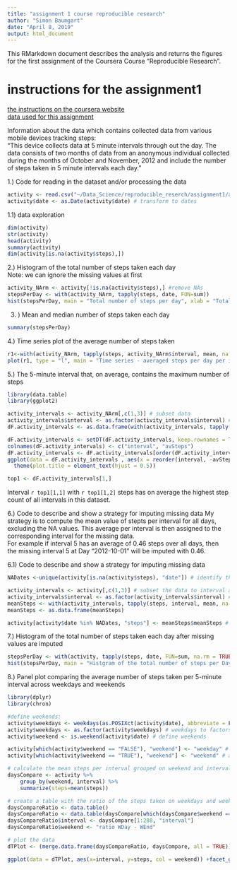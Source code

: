 ```yaml
---
title: "assignment 1 course reproducible research"
author: "Simon Baumgart"
date: "April 8, 2019"
output: html_document
---
```

This RMarkdown document describes the analysis and returns the figures for the first assignment of the Coursera Course "Reproducible Research".

# instructions for the assignment1
[the instructions on the coursera website](https://www.coursera.org/learn/reproducible-research/peer/gYyPt/course-project-1)  
[data used for this assignment](https://d396qusza40orc.cloudfront.net/repdata%2Fdata%2Factivity.zip)

Information about the data which contains collected data from various mobile devices tracking steps:  
"This device collects data at 5 minute intervals through out the day. The data consists of two months of data from an anonymous individual collected during the months of October and November, 2012 and include the number of steps taken in 5 minute intervals each day."

1.) Code for reading in the dataset and/or processing the data
```r
activity <- read.csv("~/Data_Science/reproducible_reserch/assignment1/activity.csv")
activity$date <- as.Date(activity$date) # transform to dates
```

1.1) data exploration
```r
dim(activity)
str(activity)
head(activity)
summary(activity)
dim(activity[is.na(activity$steps),])
```
2.) Histogram of the total number of steps taken each day  
Note: we can ignore the missing values at first
```r
activity_NArm <- activity[!is.na(activity$steps),] #remove NAs
stepsPerDay <- with(activity_NArm, tapply(steps, date, FUN=sum))
hist(stepsPerDay, main = "Total number of steps per day", xlab = "Total number of steps")
```

3. ) Mean and median number of steps taken each day
```r
summary(stepsPerDay)
``` 
4.) Time series plot of the average number of steps taken
```r
r1<-with(activity_NArm, tapply(steps, activity_NArm$interval, mean, na.rm=TRUE))
plot(r1, type = "l", main = "Time series - averaged steps per day per interval", ylab  ="averaged steps", xlab ="intervals")
```
  
5.) The 5-minute interval that, on average, contains the maximum number of steps
```r
library(data.table)
library(ggplot2)

activity_intervals <- activity_NArm[,c(1,3)] # subset data
activity_intervals$interval <- as.factor(activity_intervals$interval) # factor intervals for plotting
dF.activity_intervals <- as.data.frame(with(activity_intervals, tapply(steps, interval, mean))) # calculate the mean steps per interval over all days

dF.activity_intervals <- setDT(dF.activity_intervals, keep.rownames = TRUE) # transform dF for plotting 
colnames(dF.activity_intervals) <- c("interval", "avSteps")
dF.activity_intervals <- dF.activity_intervals[order(dF.activity_intervals$avSteps, decreasing = T),][1:10,] # subset top 10 intervals regardinng number of steps
ggplot(data = dF.activity_intervals , aes(x = reorder(interval, -avSteps), y = avSteps )) + geom_point() + xlab("Intervals") + ylab("Average steps") + ggtitle("Top 10 intervals with most averaged steps") +
  theme(plot.title = element_text(hjust = 0.5))

top1 <- dF.activity_intervals[1,]
```
Interval `r top1[1,1]` with `r top1[1,2]` steps has on average the highest step count of all intervals in this dataset.   



6.) Code to describe and show a strategy for imputing missing data
My strategy is to compute the mean value of stepts per interval for all days, excluding the NA values. This average per interval is then assigned to the corresponding interval for the missing data.  
For example if interval 5 has an average of 0.46 steps over all days, then the missing interval 5 at Day "2012-10-01" will be imputed with 0.46.

6.1) Code to describe and show a strategy for imputing missing data
```r
NADates <-unique(activity[is.na(activity$steps), "date"]) # identify the dates with NA 

activity_intervals <- activity[,c(1,3)] # subset the data to interval and the step columns only
activity_intervals$interval <- as.factor(activity_intervals$interval) # factor the intervals to assign later an average to each interval 
meanSteps <- with(activity_intervals, tapply(steps, interval, mean, na.rm = TRUE)) # calculate the mean for each interval
meanSteps <- as.data.frame(meanSteps) 

activity[activity$date %in% NADates, "steps"] <- meanSteps$meanSteps # replace the missing values
``` 
7.) Histogram of the total number of steps taken each day after missing values are imputed
```r
stepsPerDay <- with(activity, tapply(steps, date, FUN=sum, na.rm = TRUE))
hist(stepsPerDay, main = "Histgram of the total number of steps per Day", xlab = "Total number of steps")
```

8.) Panel plot comparing the average number of steps taken per 5-minute interval across weekdays and weekends
```r
library(dplyr)
library(chron)

#define weekends: 
activity$weekdays <- weekdays(as.POSIXct(activity$date), abbreviate = F) # add a column with the day names
activity$weekdays <- as.factor(activity$weekdays) # weekdays to factors
activity$weekend <- is.weekend(activity$date) # define weekends

activity[which(activity$weekend == "FALSE"), "weekend"] <- "weekday" # add labels
activity[which(activity$weekend == "TRUE"), "weekend"] <- "weekend" # add labels

# calculate the mean steps per interval grouped on weekend and interval 
daysCompare <- activity %>%   
    group_by(weekend, interval) %>%   
    summarize(steps=mean(steps)) 

# create a table with the ratio of the steps taken on weekdays and weekends
daysCompareRatio <- data.table()
daysCompareRatio <- data.table(daysCompare[which(daysCompare$weekend == "weekday"),"steps"] - daysCompare[which(daysCompare$weekend == "weekend"),"steps"])
daysCompareRatio$interval <- daysCompare[1:288, "interval"]
daysCompareRatio$weekend <- "ratio WDay - WEnd"

# plot the data
dTPlot <- (merge.data.frame(daysCompareRatio, daysCompare, all = TRUE))

ggplot(data = dTPlot, aes(x=interval, y=steps, col = weekend)) +facet_grid(weekend~.)  + geom_line() 
```
